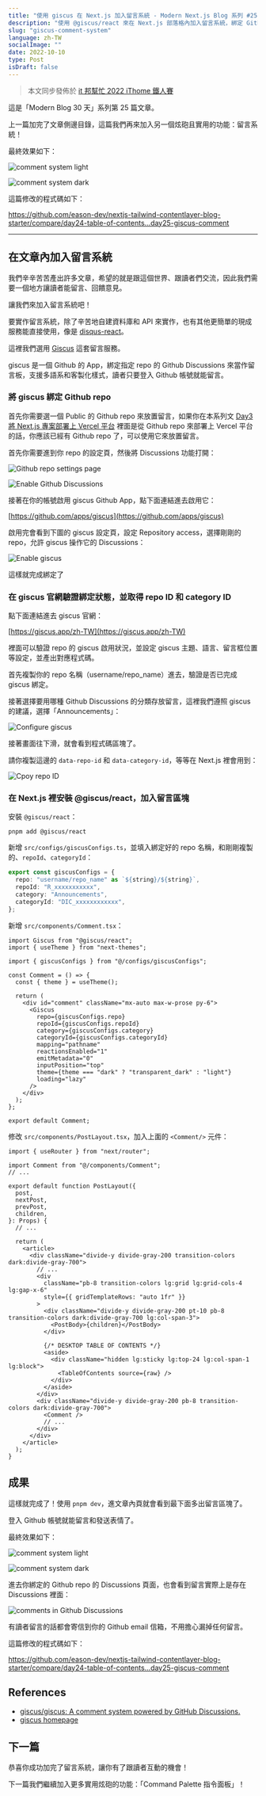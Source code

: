```yaml
---
title: "使用 giscus 在 Next.js 加入留言系統 - Modern Next.js Blog 系列 #25"
description: "使用 @giscus/react 來在 Next.js 部落格內加入留言系統，綁定 Github Discussions 來當作留言板"
slug: "giscus-comment-system"
language: zh-TW
socialImage: ""
date: 2022-10-10
type: Post
isDraft: false
---
```


> 本文同步發佈於 [it 邦幫忙 2022 iThome 鐵人賽](https://ithelp.ithome.com.tw/articles/10306883)

這是「Modern Blog 30 天」系列第 25 篇文章。

上一篇加完了文章側邊目錄，這篇我們再來加入另一個炫砲且實用的功能：留言系統！

最終效果如下：

![comment system light](https://i.imgur.com/OVeOIys.jpg)

![comment system dark](https://i.imgur.com/CQFRPwL.jpg)

這篇修改的程式碼如下：

https://github.com/eason-dev/nextjs-tailwind-contentlayer-blog-starter/compare/day24-table-of-contents...day25-giscus-comment

---

## 在文章內加入留言系統

我們辛辛苦苦產出許多文章，希望的就是跟這個世界、跟讀者們交流，因此我們需要一個地方讓讀者能留言、回饋意見。

讓我們來加入留言系統吧！

要實作留言系統，除了辛苦地自建資料庫和 API 來實作，也有其他更簡單的現成服務能直接使用，像是 [disqus-react](https://github.com/disqus/disqus-react)。

這裡我們選用 [Giscus](https://giscus.app/zh-TW) 這套留言服務。

giscus 是一個 Github 的 App，綁定指定 repo 的 Github Discussions 來當作留言板，支援多語系和客製化樣式，讀者只要登入 Github 帳號就能留言。

### 將 giscus 綁定 Github repo

首先你需要選一個 Public 的 Github repo 來放置留言，如果你在本系列文 [Day3 將 Next.js 專案部署上 Vercel 平台](/posts/nextjs-to-vercel) 裡面是從 Github repo 來部署上 Vercel 平台的話，你應該已經有 Github repo 了，可以使用它來放置留言。

首先你需要進到你 repo 的設定頁，然後將 Discussions 功能打開：

![Github repo settings page](https://i.imgur.com/hIiqcws.jpg)

![Enable Github Discussions](https://i.imgur.com/EOr5NtV.jpg)

接著在你的帳號啟用 giscus Github App，點下面連結進去啟用它：

[https://github.com/apps/giscus](https://github.com/apps/giscus)

啟用完會看到下圖的 giscus 設定頁，設定 Repository access，選擇剛剛的 repo，允許 giscus 操作它的 Discussions：

![Enable giscus](https://i.imgur.com/Pd9WjVC.jpg)

這樣就完成綁定了

### 在 giscus 官網驗證綁定狀態，並取得 repo ID 和 category ID

點下面連結進去 giscus 官網：

[https://giscus.app/zh-TW](https://giscus.app/zh-TW)

裡面可以驗證 repo 的 giscus 啟用狀況，並設定 giscus 主題、語言、留言框位置等設定，並產出對應程式碼。

首先複製你的 repo 名稱（username/repo_name）進去，驗證是否已完成 giscus 綁定。

接著選擇要用哪種 Github Discussions 的分類存放留言，這裡我們遵照 giscus 的建議，選擇「Announcements」：

![Configure giscus](https://i.imgur.com/TkkIJZs.jpg)

接著畫面往下滑，就會看到程式碼區塊了。

請你複製這邊的 `data-repo-id` 和 `data-category-id`，等等在 Next.js 裡會用到：

![Cpoy repo ID](https://i.imgur.com/PCM4IF2.jpg)

### 在 Next.js 裡安裝 @giscus/react，加入留言區塊

安裝 `@giscus/react`：

```shell
pnpm add @giscus/react
```

新增 `src/configs/giscusConfigs.ts`，並填入綁定好的 repo 名稱，和剛剛複製的、`repoId`、`categoryId`：

```ts
export const giscusConfigs = {
  repo: "username/repo_name" as `${string}/${string}`,
  repoId: "R_xxxxxxxxxxx",
  category: "Announcements",
  categoryId: "DIC_xxxxxxxxxxxx",
};
```

新增 `src/components/Comment.tsx`：

```tsx
import Giscus from "@giscus/react";
import { useTheme } from "next-themes";

import { giscusConfigs } from "@/configs/giscusConfigs";

const Comment = () => {
  const { theme } = useTheme();

  return (
    <div id="comment" className="mx-auto max-w-prose py-6">
      <Giscus
        repo={giscusConfigs.repo}
        repoId={giscusConfigs.repoId}
        category={giscusConfigs.category}
        categoryId={giscusConfigs.categoryId}
        mapping="pathname"
        reactionsEnabled="1"
        emitMetadata="0"
        inputPosition="top"
        theme={theme === "dark" ? "transparent_dark" : "light"}
        loading="lazy"
      />
    </div>
  );
};

export default Comment;
```

修改 `src/components/PostLayout.tsx`，加入上面的 `<Comment/>` 元件：

```tsx
import { useRouter } from "next/router";

import Comment from "@/components/Comment";
// ...

export default function PostLayout({
  post,
  nextPost,
  prevPost,
  children,
}: Props) {
  // ...

  return (
    <article>
      <div className="divide-y divide-gray-200 transition-colors dark:divide-gray-700">
        // ...
        <div
          className="pb-8 transition-colors lg:grid lg:grid-cols-4 lg:gap-x-6"
          style={{ gridTemplateRows: "auto 1fr" }}
        >
          <div className="divide-y divide-gray-200 pt-10 pb-8 transition-colors dark:divide-gray-700 lg:col-span-3">
            <PostBody>{children}</PostBody>
          </div>

          {/* DESKTOP TABLE OF CONTENTS */}
          <aside>
            <div className="hidden lg:sticky lg:top-24 lg:col-span-1 lg:block">
              <TableOfContents source={raw} />
            </div>
          </aside>
        </div>
        <div className="divide-y divide-gray-200 pb-8 transition-colors dark:divide-gray-700">
          <Comment />
          // ...
        </div>
      </div>
    </article>
  );
}
```

## 成果

這樣就完成了！使用 `pnpm dev`，進文章內頁就會看到最下面多出留言區塊了。

登入 Github 帳號就能留言和發送表情了。

最終效果如下：

![comment system light](https://i.imgur.com/OVeOIys.jpg)

![comment system dark](https://i.imgur.com/CQFRPwL.jpg)

進去你綁定的 Github repo 的 Discussions 頁面，也會看到留言實際上是存在 Discussions 裡面：

![comments in Github Discussions](https://i.imgur.com/QqrH2ad.png)

有讀者留言的話都會寄信到你的 Github email 信箱，不用擔心漏掉任何留言。

這篇修改的程式碼如下：

https://github.com/eason-dev/nextjs-tailwind-contentlayer-blog-starter/compare/day24-table-of-contents...day25-giscus-comment

## References

- [giscus/giscus: A comment system powered by GitHub Discussions.](https://github.com/giscus/giscus)
- [giscus homepage](https://giscus.app/zh-TW)

## 下一篇

恭喜你成功加完了留言系統，讓你有了跟讀者互動的機會！

下一篇我們繼續加入更多實用炫砲的功能：「Command Palette 指令面板」！
